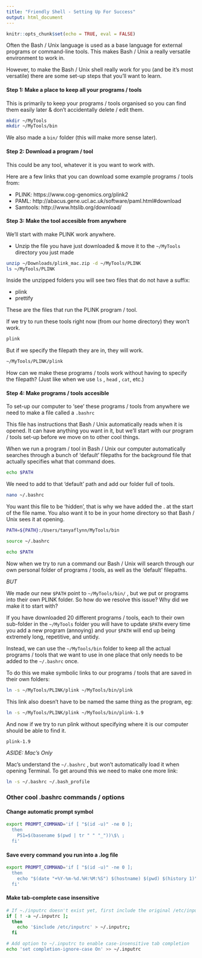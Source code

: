 ```yaml
---
title: "Friendly Shell - Setting Up For Success"
output: html_document
---
```


```r
knitr::opts_chunk$set(echo = TRUE, eval = FALSE)
```

Often the Bash / Unix language is used as a base language for external programs or command-line tools. This makes Bash / Unix a really versatile environment to work in.

However, to make the Bash / Unix shell really work for you (and be it's most versatile) there are some set-up steps that you'll want to learn.


#### Step 1: Make a place to keep all your programs / tools

This is primarily to keep your programs / tools organised so you can find them easily later & don't accidentally delete / edit them.

```bash

mkdir ~/MyTools
mkdir ~/MyTools/bin

```

We also made a `bin/` folder (this will make more sense later).


#### Step 2: Download a program / tool

This could be any tool, whatever it is you want to work with.

Here are a few links that you can download some example programs / tools from:

  + PLINK: https://www.cog-genomics.org/plink2
  + PAML: http://abacus.gene.ucl.ac.uk/software/paml.html#download
  + Samtools: http://www.htslib.org/download/


#### Step 3: Make the tool accesible from anywhere

We'll start with make PLINK work anywhere.

  + Unzip the file you have just downloaded & move it to the `~/MyTools` directory you just made
  
```bash

unzip ~/Downloads/plink_mac.zip -d ~/MyTools/PLINK
ls ~/MyTools/PLINK

```

Inside the unzipped folders you will see two files that do not have a suffix:

  + plink
  + prettify
  
These are the files that run the PLINK program / tool.

If we try to run these tools right now (from our home directory) they won't work.

```bash

plink

```

But if we specify the filepath they are in, they will work.

```bash

~/MyTools/PLINK/plink

```

How can we make these programs / tools work without having to specify the filepath? (Just like when we use `ls` , `head` , `cat`, etc.)

#### Step 4: Make programs / tools accesible

To set-up our computer to 'see' these programs / tools from anywhere we need to make a file called a `.bashrc`

This file has instructions that Bash / Unix automatically reads when it is opened. It can have anything you want in it, but we'll start with our program / tools set-up before we move on to other cool things.

When we run a program / tool in Bash / Unix our computer automatically searches through a bunch of 'default' filepaths for the background file that actually specifies what that command does.

```bash

echo $PATH

```

We need to add to that 'default' path and add our folder full of tools.

```bash

nano ~/.bashrc

```

You want this file to be 'hidden', that is why we have added the . at the start of the file name. You also want it to be in your home directory so that Bash / Unix sees it at opening.

```bash

PATH=${PATH}:/Users/tanyaflynn/MyTools/bin

```

```bash

source ~/.bashrc

echo $PATH

```

Now when we try to run a command our Bash / Unix will search through our own personal folder of programs / tools, as well as the 'default' filepaths.

*BUT*

We made our new `$PATH` point to `~/MyTools/bin/` , but we put or programs into their own PLINK folder. So how do we resolve this issue? Why did we make it to start with?

If you have downloaded 20 different programs / tools, each to their own sub-folder in the `~/MyTools` folder you will have to update `$PATH` every time you add a new program (annoying) and your `$PATH` will end up being extremely long, repetitive, and untidy.

Instead, we can use the `~/MyTools/bin` folder to keep all the actual programs / tools that we want to use in one place that only needs to be added to the `~/.bashrc` once.

To do this we make symbolic links to our programs / tools that are saved in their own folders:

```bash

ln -s ~/MyTools/PLINK/plink ~/MyTools/bin/plink

```

This link also doesn't have to be named the same thing as the program, eg:

```bash

ln -s ~/MyTools/PLINK/plink ~/MyTools/bin/plink-1.9

```

And now if we try to run plink without specifying where it is our computer should be able to find it.

```bash

plink-1.9

```


*ASIDE: Mac's Only*

Mac's understand the `~/.bashrc` , but won't automatically load it when opening Terminal. To get around this we need to make one more link:

```bash

ln -s ~/.bashrc ~/.bash_profile

```


### Other cool .bashrc commands / options

#### Change automatic prompt symbol

```bash

export PROMPT_COMMAND='if [ "$(id -u)" -ne 0 ];
  then
    PS1=$(basename $(pwd | tr " " "_"))\$\ ;
  fi'

```

#### Save every command you run into a .log file

```bash

export PROMPT_COMMAND='if [ "$(id -u)" -ne 0 ];
  then
    echo "$(date "+%Y-%m-%d.%H:%M:%S") $(hostname) $(pwd) $(history 1)" >> ~/Dropbox/.logs/bash-history-$(date "+%Y-%m-%d").log;
  fi'

```


#### Make tab-complete case insensitive

```bash
# If ~./inputrc doesn't exist yet, first include the original /etc/inputrc so we don't override it
if [ ! -a ~/.inputrc ];
  then
    echo '$include /etc/inputrc' > ~/.inputrc;
  fi

# Add option to ~/.inputrc to enable case-insensitive tab completion
echo 'set completion-ignore-case On' >> ~/.inputrc
```


